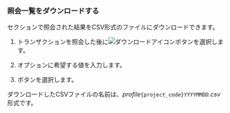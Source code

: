 ### 照会一覧をダウンロードする

<Cmdname sid="trace_list" className="uitext" />セクションで照会された結果をCSV形式のファイルにダウンロードできます。

1. トランザクションを照会した後に![ダウンロードアイコン](/img/ic-csv-download-ms.svg)ボタンを選択します。

2. <Cmdname sid="maximum_csv_lines" className="uitext" />オプションに希望する値を入力します。

3. <Cmdname sid="download" className="uitext" />ボタンを選択します。

ダウンロードしたCSVファイルの名前は、*profile*`{project_code}`*`YYYYMMDD`.csv*形式です。
